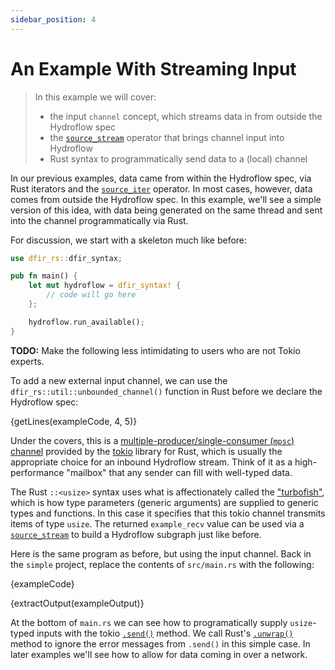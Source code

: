 ```yaml
---
sidebar_position: 4
---
```


# An Example With Streaming Input
> In this example we will cover:
> - the input `channel` concept, which streams data in from outside the Hydroflow spec
> - the [`source_stream`](../syntax/surface_ops_gen.md#source_stream) operator that brings channel input into Hydroflow
> - Rust syntax to programmatically send data to a (local) channel

In our previous examples, data came from within the Hydroflow spec, via Rust iterators and the [`source_iter`](../syntax/surface_ops_gen.md#source_iter) operator. In most cases, however, data comes from outside the Hydroflow spec. In this example, we'll see a simple version of this idea, with data being generated on the same thread and sent into the channel programmatically via Rust.

For discussion, we start with a skeleton much like before:

```rust showLineNumbers
use dfir_rs::dfir_syntax;

pub fn main() {
    let mut hydroflow = dfir_syntax! {
        // code will go here
    };

    hydroflow.run_available();
}
```

**TODO:** Make the following less intimidating to users who are not Tokio experts.

To add a new external input
channel, we can use the `dfir_rs::util::unbounded_channel()` function in Rust before we declare the Hydroflow spec:

<CodeBlock language="rust">{getLines(exampleCode, 4, 5)}</CodeBlock>

Under the covers, this is a [multiple-producer/single-consumer (`mpsc`) channel](https://docs.rs/tokio/latest/tokio/sync/mpsc/fn.unbounded_channel.html)
provided by the [tokio](https://docs.rs/tokio/latest/tokio) library for Rust, which is usually the appropriate choice for an inbound Hydroflow stream.
Think of it as a high-performance "mailbox" that any sender can fill with well-typed data.

The Rust `::<usize>` syntax uses what is affectionately
called the ["turbofish"](https://turbo.fish/about), which is how type parameters (generic arguments) are
supplied to generic types and functions. In this case it specifies that this tokio channel
transmits items of type `usize`.
The returned `example_recv` value can be used via a [`source_stream`](../syntax/surface_ops_gen.md#source_stream)
to build a Hydroflow subgraph just like before.

Here is the same program as before, but using the
input channel. Back in the `simple` project, replace the contents of `src/main.rs` with the following:

<CodeBlock language="rust" showLineNumbers>{exampleCode}</CodeBlock>

<CodeBlock language="console">{extractOutput(exampleOutput)}</CodeBlock>

At the bottom of `main.rs` we can see how to programatically supply `usize`-typed inputs with the tokio
[`.send()`](https://docs.rs/tokio/latest/tokio/sync/mpsc/struct.UnboundedSender.html#method.send) method.
We call Rust's [`.unwrap()`](https://doc.rust-lang.org/std/result/enum.Result.html#method.unwrap) method
to ignore the error messages from `.send()` in this simple case.  In later examples we'll see how to
allow for data coming in over a network.
